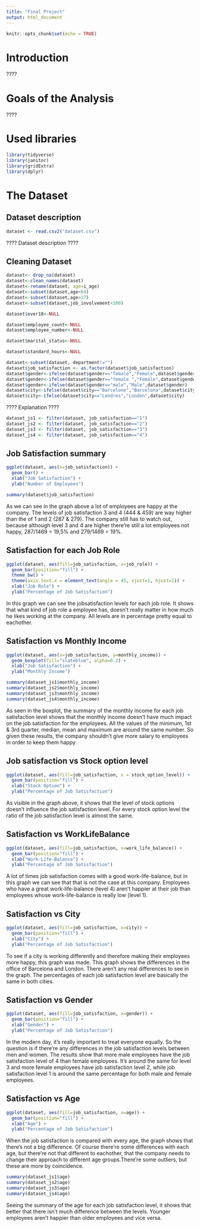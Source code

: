 ---
title: "Final Project"
output: html_document
---

```{r setup, include=FALSE}
knitr::opts_chunk$set(echo = TRUE)
```


# Introduction
????


# Goals of the Analysis
????


# Used libraries
```{r, Echo = FALSE}
library(tidyverse)
library(janitor)
library(gridExtra)
library(dplyr)
```


# The Dataset
## Dataset description
```{r}
dataset <- read.csv2("dataset.csv")
```

???? Dataset description ????

## Cleaning Dataset
```{r}
dataset<- drop_na(dataset)
dataset<-clean_names(dataset)
dataset<-rename(dataset, age=i_age)
dataset<-subset(dataset,age<64)
dataset<-subset(dataset,age>17)
dataset<-subset(dataset,job_involvement<100)

dataset$over18<-NULL

dataset$employee_count<-NULL
dataset$employee_number<-NULL

dataset$marital_status<-NULL

dataset$standard_hours<-NULL

dataset<-subset(dataset, department!="")
dataset$job_satisfaction <- as.factor(dataset$job_satisfaction)
dataset$gender<-ifelse(dataset$gender=="female","Female",dataset$gender)
dataset$gender<-ifelse(dataset$gender=="female ","Female",dataset$gender)
dataset$gender<-ifelse(dataset$gender=="male","Male",dataset$gender)
dataset$city<-ifelse(dataset$city=="Barcelone","Barcelona",dataset$city)
dataset$city<-ifelse(dataset$city=="Londres","London",dataset$city)
```

???? Explanation ????

```{r}
dataset_js1 <- filter(dataset, job_satisfaction=="1")
dataset_js2 <- filter(dataset, job_satisfaction=="2")
dataset_js3 <- filter(dataset, job_satisfaction=="3")
dataset_js4 <- filter(dataset, job_satisfaction=="4")
```

## Job Satisfaction summary
```{r}
ggplot(dataset, aes(x=job_satisfaction)) + 
  geom_bar() +
  xlab("Job Satisfaction") +
  ylab("Number of Employees")

summary(dataset$job_satisfaction)
```
As we can see in the graph above a lot of employees are happy at the company. The levels of job satisfaction 3 and 4 (444 & 459) are way higher than the of 1 and 2 (287 & 279). The company still has to watch out, because although level 3 and 4 are higher there're still a lot employees not happy, 287/1469 = 19,5% and 279/1469 = 19%.


## Satisfaction for each Job Role
```{r}
ggplot(dataset, aes(fill=job_satisfaction, x=job_role)) +
  geom_bar(position="fill") +
  theme_bw() +
  theme(axis.text.x = element_text(angle = 45, vjust=1, hjust=1)) +
  xlab("Job Role") +
  ylab("Percentage of Job Satisfaction")
```
In this graph we can see the jobsatisfaction levels for each job role. It shows that what kind of job role a employee has, doesn't really matter in how much he likes working at the company. All levels are in percentage pretty equal to eachother. 



## Satisfaction vs Monthly Income
```{r}
ggplot(dataset, aes(x=job_satisfaction, y=monthly_income)) +
  geom_boxplot(fill="slateblue", alpha=0.2) +
  xlab("Job Satisfaction") +
  ylab("Monthly Income")

summary(dataset_js1$monthly_income)
summary(dataset_js2$monthly_income)
summary(dataset_js3$monthly_income)
summary(dataset_js4$monthly_income)
```
As seen in the boxplot, the summary of the monthly income for each job satisfaction level shows that the monthly income doesn't have much impact on the job satisfaction for the employees. All the values of the minimum, 1st & 3rd quarter, median, mean and maximum are around the same number. So given these results, the company shouldn't give more salary to employees in order to keep them happy. 



## Job satisfaction vs Stock option level
```{r}
ggplot(dataset, aes(fill=job_satisfaction, x = stock_option_level)) +
  geom_bar(position="fill") + 
  xlab("Stock Option") +
  ylab("Percentage of Job Satisfaction")
```
As visible in the graph above, it shows that the level of stock options doesn't influence the job satisfaction level. For every stock option level the ratio of the job satisfaction level is almost the same. 



## Satisfaction vs WorkLifeBalance
```{r}
ggplot(dataset, aes(fill=job_satisfaction, x=work_life_balance)) +
  geom_bar(position="fill") +
  xlab("Work-Life-Balance") +
  ylab("Percentage of Job Satisfaction")
```
A lot of times job satisfaction comes with a good work-life-balance, but in this graph we can see that that is not the case at this company. Employees who have a great work-life-balance (level 4) aren't happier at their job than employees whose work-life-balance is really low (level 1).



## Satisfaction vs City
```{r}
ggplot(dataset, aes(fill=job_satisfaction, x=city)) +
  geom_bar(position="fill") + 
  xlab("City") +
  ylab("Percentage of Job Satisfaction")
```
To see if a city is working differently and therefore making their employees more happy, this graph was made. This graph shows the differences in the office of Barcelona and London. There aren't any real differences to see in the graph. The percentages of each job satisfaction level are basically the same in both cities.


## Satisfaction vs Gender
```{r}
ggplot(dataset, aes(fill=job_satisfaction, x=gender)) +
  geom_bar(position="fill") + 
  xlab("Gender") +
  ylab("Percentage of Job Satisfaction")
```
In the modern day, it's really important to treat everyone equally. So the question is if there're any differences in the job satisfaction levels between men and women. The results show that more male employees have the job satisfaction level of 4 than female employees. It's around the same for level 3 and more female employees have job satisfaction level 2, while job satisfaction level 1 is around the same percentage for both male and female employees.


## Satisfaction vs Age
```{r}
ggplot(dataset, aes(fill=job_satisfaction, x=age)) +
  geom_bar(position="fill") + 
  xlab("Age") +
  ylab("Percentage of Job Satisfaction")
```
When the job satisfaction is compared with every age, the graph shows that there's not a big difference. Of course there're some differences with each age, but there're not that different to eachother, that the company needs to change their approach to different age groups.There're some outliers, but these are more by coincidence.


```{r}
summary(dataset_js1$age)
summary(dataset_js2$age)
summary(dataset_js3$age)
summary(dataset_js4$age)
```
Seeing the summary of the age for each job satisfaction level, it shows that better that there isn't much difference between the levels. Younger employees aren't happier than older employees and vice versa. 






